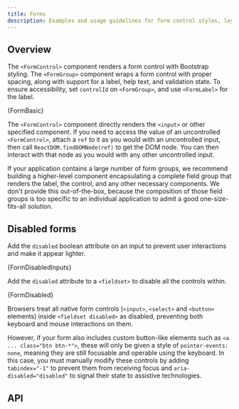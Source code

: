 ```yaml
---
title: Forms
description: Examples and usage guidelines for form control styles, layout options, and custom components for creating a wide variety of forms.
---
```



## Overview

The `<FormControl>` component renders a form control with Bootstrap styling.
The `<FormGroup>` component wraps a form control with proper spacing, along
with support for a label, help text, and validation state. To ensure
accessibility, set `controlId` on `<FormGroup>`, and use `<FormLabel>` for
the label.

<CodeBlock language="jsx" live>
  {FormBasic}
</CodeBlock>

The `<FormControl>` component directly renders the `<input>` or other specified
component. If you need to access the value of an uncontrolled `<FormControl>`,
attach a `ref` to it as you would with an uncontrolled input, then call
`ReactDOM.findDOMNode(ref)` to get the DOM node. You can then interact with that
node as you would with any other uncontrolled input.

If your application contains a large number of form groups, we recommend
building a higher-level component encapsulating a complete field group
that renders the label, the control, and any other necessary components.
We don't provide this out-of-the-box, because the composition of those
field groups is too specific to an individual application to admit a
good one-size-fits-all solution.

## Disabled forms

Add the `disabled` boolean attribute on an input to prevent user interactions and
make it appear lighter.

<CodeBlock language="jsx" live>
  {FormDisabledInputs}
</CodeBlock>

Add the `disabled` attribute to a `<fieldset>` to disable all the controls within.

<CodeBlock language="jsx" live>
  {FormDisabled}
</CodeBlock>

Browsers treat all native form controls (`<input>`, `<select>` and `<button>` elements)
inside `<fieldset disabled>` as disabled, preventing both keyboard and mouse interactions
on them.

However, if your form also includes custom button-like elements such as
`<a ... class="btn btn-*">`, these will only be given a style of `pointer-events: none`,
meaning they are still focusable and operable using the keyboard. In this case, you must
manually modify these controls by adding `tabindex="-1"` to prevent them from receiving
focus and `aria-disabled="disabled"` to signal their state to assistive technologies.

## API
